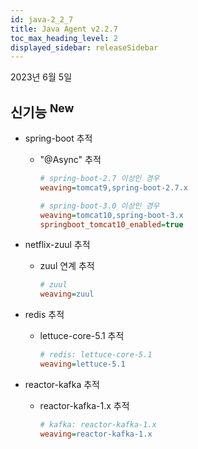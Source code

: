```yaml
---
id: java-2_2_7
title: Java Agent v2.2.7
toc_max_heading_level: 2
displayed_sidebar: releaseSidebar
---
```


2023년 6월 5일

## 신기능 <sup><Status>New</Status></sup>

- spring-boot 추적
  
  - "@Async" 추적
        
    ```ini title='whatap.conf'
    # spring-boot-2.7 이상인 경우
    weaving=tomcat9,spring-boot-2.7.x
    
    # spring-boot-3.0 이상인 경우
    weaving=tomcat10,spring-boot-3.x
    springboot_tomcat10_enabled=true
    ```
        
- netflix-zuul 추적
  
  - zuul 연계 추적
        
    ```ini title='whatap.conf'
    # zuul
    weaving=zuul
    ```
        
- redis 추적
  
  - lettuce-core-5.1 추적
        
    ```ini title='whatap.conf'
    # redis: lettuce-core-5.1
    weaving=lettuce-5.1
    ```
        
- reactor-kafka 추적
  
  - reactor-kafka-1.x 추적

    ```ini title='whatap.conf'
    # kafka: reactor-kafka-1.x
    weaving=reactor-kafka-1.x
    ```